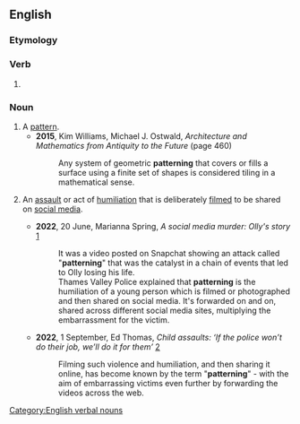 ==English==
{{hot word|en|date=2022-09}}

===Etymology===
{{rfe|en|What is the etymology for the social-media abuse sense? What is the "pattern"?}}

===Verb===
{{head|en|verb form}}

# {{present participle of|en|pattern|nocat=1}}

===Noun===
{{en-noun|~}}

# A [[pattern]].
#* '''2015''', Kim Williams, ‎Michael J. Ostwald, ''Architecture and Mathematics from Antiquity to the Future'' (page 460)
#*: Any system of geometric '''patterning''' that covers or fills a surface using a finite set of shapes is considered tiling in a mathematical sense.
# {{lb|en|UK|slang|neologism|uncountable}} An [[assault]] or act of [[humiliation]] that is deliberately [[film]]ed to be shared on [[social media]].
#* '''2022''', 20 June, Marianna Spring, ''A social media murder: Olly's story'' [https://www.bbc.co.uk/news/uk-61813959]
#*: It was a video posted on Snapchat showing an attack called "'''patterning'''" that was the catalyst in a chain of events that led to Olly losing his life.<br>Thames Valley Police explained that '''patterning''' is the humiliation of a young person which is filmed or photographed and then shared on social media. It's forwarded on and on, shared across different social media sites, multiplying the embarrassment for the victim.
#* '''2022''', 1 September, Ed Thomas, ''Child assaults: ‘If the police won’t do their job, we’ll do it for them’'' [https://www.bbc.co.uk/news/uk-62722082]
#*: Filming such violence and humiliation, and then sharing it online, has become known by the term "'''patterning'''" - with the aim of embarrassing victims even further by forwarding the videos across the web.

[[Category:English verbal nouns]]